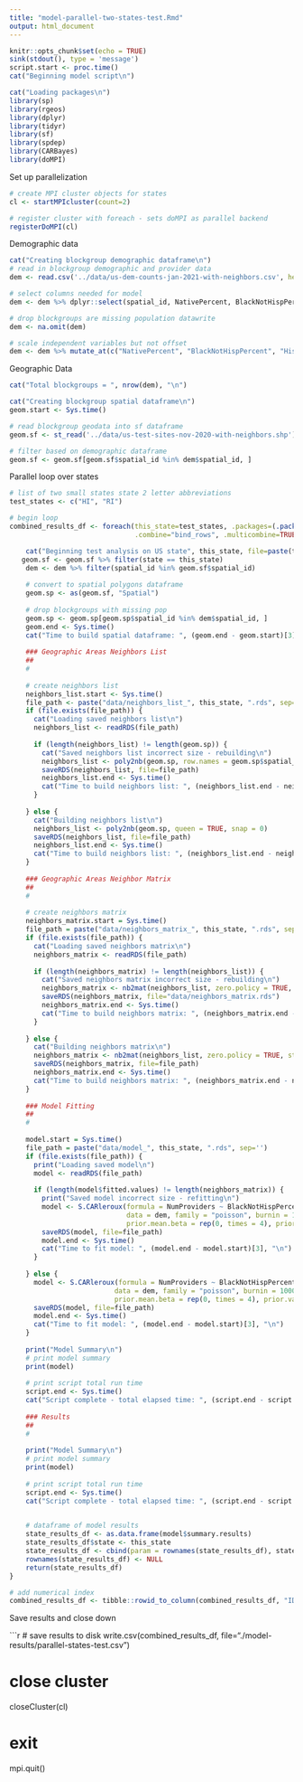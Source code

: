```yaml
---
title: "model-parallel-two-states-test.Rmd"
output: html_document
---
```


```r
knitr::opts_chunk$set(echo = TRUE)
sink(stdout(), type = 'message')
script.start <- proc.time()
cat("Beginning model script\n")

cat("Loading packages\n")
library(sp)
library(rgeos)
library(dplyr)
library(tidyr)
library(sf)
library(spdep)
library(CARBayes)
library(doMPI)
```


Set up parallelization

```r
# create MPI cluster objects for states
cl <- startMPIcluster(count=2)

# register cluster with foreach - sets doMPI as parallel backend
registerDoMPI(cl)
```

Demographic data

```r

cat("Creating blockgroup demographic dataframe\n")
# read in blockgroup demographic and provider data
dem <- read.csv('../data/us-dem-counts-jan-2021-with-neighbors.csv', header=TRUE, colClasses=c("spatial_id"="character"))

# select columns needed for model
dem <- dem %>% dplyr::select(spatial_id, NativePercent, BlackNotHispPercent, HispanicPercent, Population, NumProviders)

# drop blockgroups are missing population datawrite
dem <- na.omit(dem)

# scale independent variables but not offset
dem <- dem %>% mutate_at(c("NativePercent", "BlackNotHispPercent", "HispanicPercent"), ~(scale(.) %>% as.vector))
```

Geographic Data

```r

cat("Total blockgroups = ", nrow(dem), "\n")

cat("Creating blockgroup spatial dataframe\n")
geom.start <- Sys.time()

# read blockgroup geodata into sf dataframe
geom.sf <- st_read('../data/us-test-sites-nov-2020-with-neighbors.shp')

# filter based on demographic dataframe
geom.sf <- geom.sf[geom.sf$spatial_id %in% dem$spatial_id, ]
```


Parallel loop over states

```r

# list of two small states state 2 letter abbreviations
test_states <- c("HI", "RI")

# begin loop
combined_results_df <- foreach(this_state=test_states, .packages=(.packages()), .inorder=FALSE, 
                               .combine="bind_rows", .multicombine=TRUE, .verbose=TRUE) %dopar% {

    cat("Beginning test analysis on US state", this_state, file=paste(this_state, "test-summary.txt", sep='-'))
   geom.sf <- geom.sf %>% filter(state == this_state)
    dem <- dem %>% filter(spatial_id %in% geom.sf$spatial_id)
    
    # convert to spatial polygons dataframe
    geom.sp <- as(geom.sf, "Spatial")
    
    # drop blockgroups with missing pop
    geom.sp <- geom.sp[geom.sp$spatial_id %in% dem$spatial_id, ]
    geom.end <- Sys.time()
    cat("Time to build spatial dataframe: ", (geom.end - geom.start)[3], "\n")
    
    ### Geographic Areas Neighbors List
    ##
    #
    
    # create neighbors list
    neighbors_list.start <- Sys.time()
    file_path <- paste("data/neighbors_list_", this_state, ".rds", sep='')
    if (file.exists(file_path)) {
      cat("Loading saved neighbors list\n")
      neighbors_list <- readRDS(file_path)
      
      if (length(neighbors_list) != length(geom.sp)) {
        cat("Saved neighbors list incorrect size - rebuilding\n")
        neighbors_list <- poly2nb(geom.sp, row.names = geom.sp$spatial_id, queen = TRUE, snap = 0)
        saveRDS(neighbors_list, file=file_path)
        neighbors_list.end <- Sys.time()
        cat("Time to build neighbors list: ", (neighbors_list.end - neighbors_list.start)[3], "\n")
      }
      
    } else {
      cat("Building neighbors list\n")
      neighbors_list <- poly2nb(geom.sp, queen = TRUE, snap = 0)
      saveRDS(neighbors_list, file=file_path)
      neighbors_list.end <- Sys.time()
      cat("Time to build neighbors list: ", (neighbors_list.end - neighbors_list.start)[3], "\n")
    }
    
    ### Geographic Areas Neighbor Matrix
    ##
    #
    
    # create neighbors matrix
    neighbors_matrix.start = Sys.time()
    file_path = paste("data/neighbors_matrix_", this_state, ".rds", sep='')
    if (file.exists(file_path)) {
      cat("Loading saved neighbors matrix\n")
      neighbors_matrix <- readRDS(file_path)
      
      if (length(neighbors_matrix) != length(neighbors_list)) {
        cat("Saved neighbors matrix incorrect size - rebuilding\n")
        neighbors_matrix <- nb2mat(neighbors_list, zero.policy = TRUE, style = "B")
        saveRDS(neighbors_matrix, file="data/neighbors_matrix.rds")
        neighbors_matrix.end <- Sys.time()
        cat("Time to build neighbors matrix: ", (neighbors_matrix.end - neighbors_matrix.start)[3], "\n")
      }
      
    } else {
      cat("Building neighbors matrix\n")
      neighbors_matrix <- nb2mat(neighbors_list, zero.policy = TRUE, style = "B")
      saveRDS(neighbors_matrix, file=file_path)
      neighbors_matrix.end <- Sys.time()
      cat("Time to build neighbors matrix: ", (neighbors_matrix.end - neighbors_matrix.start)[3], "\n")
    }
    
    ### Model Fitting
    ##
    #
    
    model.start = Sys.time()
    file_path = paste("data/model_", this_state, ".rds", sep='')
    if (file.exists(file_path)) {
      print("Loading saved model\n")
      model <- readRDS(file_path)
      
      if (length(model$fitted.values) != length(neighbors_matrix)) {
        print("Saved model incorrect size - refitting\n")
        model <- S.CARleroux(formula = NumProviders ~ BlackNotHispPercent + HispanicPercent + NativePercent + offset(log(Population + 1)), 
                             data = dem, family = "poisson", burnin = 100000, n.sample = 1100000, thin = 100, W = neighbors_matrix, 
                             prior.mean.beta = rep(0, times = 4), prior.var.beta = rep(100^2, times = 4), prior.tau2 = c(0.01, 0.01))
        saveRDS(model, file=file_path)
        model.end <- Sys.time()
        cat("Time to fit model: ", (model.end - model.start)[3], "\n")
      }
      
    } else {
      model <- S.CARleroux(formula = NumProviders ~ BlackNotHispPercent + HispanicPercent + NativePercent + offset(log(Population + 1)), 
                          data = dem, family = "poisson", burnin = 100000, n.sample = 1100000, thin = 100, W = neighbors_matrix, 
                          prior.mean.beta = rep(0, times = 4), prior.var.beta = rep(100^2, times = 4), prior.tau2 = c(0.01, 0.01))
      saveRDS(model, file=file_path)
      model.end <- Sys.time()
      cat("Time to fit model: ", (model.end - model.start)[3], "\n")
    }
    
    print("Model Summary\n")
    # print model summary
    print(model)
    
    # print script total run time
    script.end <- Sys.time()
    cat("Script complete - total elapsed time: ", (script.end - script.start)[3], "\n")
    
    ### Results
    ##
    #
    
    print("Model Summary\n")
    # print model summary
    print(model)
    
    # print script total run time
    script.end <- Sys.time()
    cat("Script complete - total elapsed time: ", (script.end - script.start)[3], "\n")
    

    # dataframe of model results
    state_results_df <- as.data.frame(model$summary.results)
    state_results_df$state <- this_state
    state_results_df <- cbind(param = rownames(state_results_df), state_results_df)
    rownames(state_results_df) <- NULL
    return(state_results_df)
}

# add numerical index
combined_results_df <- tibble::rowid_to_column(combined_results_df, "ID")

```

Save results and close down

```r
# save results to disk
write.csv(combined_results_df, file="./model-results/parallel-states-test.csv")

# close cluster
closeCluster(cl)

# exit
mpi.quit()